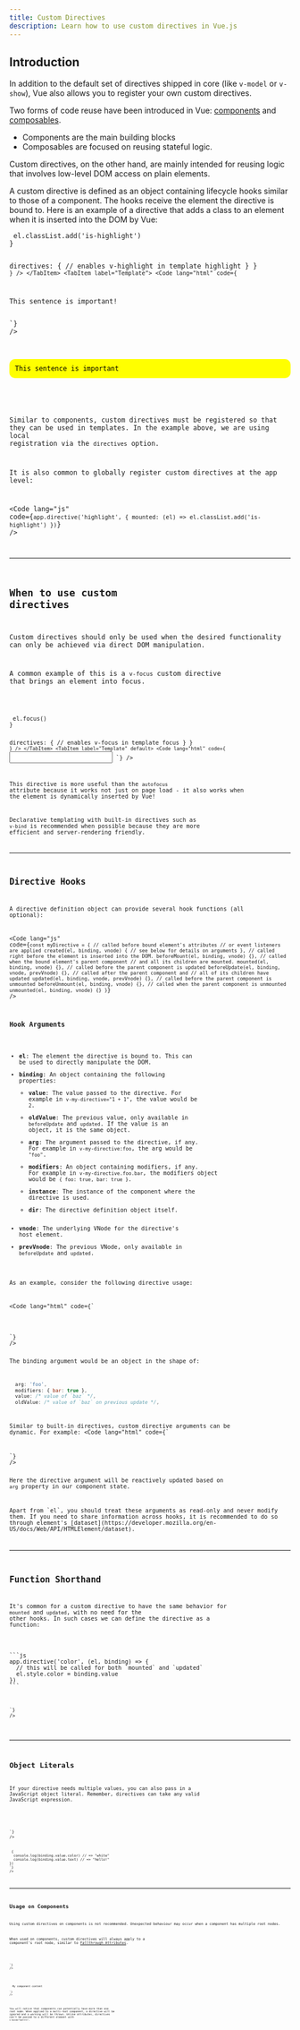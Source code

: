 ```yaml
---
title: Custom Directives
description: Learn how to use custom directives in Vue.js
---
```



## Introduction

In addition to the default set of directives shipped in core (like `v-model` or `v-show`), Vue also allows you to register your own custom directives.

Two forms of code reuse have been introduced in Vue: [components](https://vuejs.org/guide/essentials/component-basics.html) and [composables](/reusability/composables). 
- Components are the main building blocks
- Composables are focused on reusing stateful logic. 

Custom directives, on the other hand, are mainly intended for reusing logic that involves low-level DOM access on plain elements.

A custom directive is defined as an object containing lifecycle hooks similar to those of a component. The hooks receive the element the directive is bound to. Here is an example of a directive that adds a class to an element when it is inserted into the DOM by Vue:

<Tabs>
<TabItem label="Js">
<Code
lang="js"
code={`
const highlight = {
  mounted: (el) => el.classList.add('is-highlight')
}

  directives: {
    // enables v-highlight in template
    highlight
  }
}
`}
/>
</TabItem>
<TabItem label="Template">
<Code
lang="html"
code={`
<p v-highlight>This sentence is important!</p>
`}
/>
</TabItem>
<TabItem label="Preview" default>
  <div style="background-color: yellow; color: black; padding: 10px; border-radius: 10px;">This sentence is important</div>
</TabItem>
</Tabs>

Similar to components, custom directives must be registered so that they can be used in templates. In the example above, we are using local registration via the `directives` option.

It is also common to globally register custom directives at the app level:

<Code
lang="js"
code={`
app.directive('highlight', {
  mounted: (el) => el.classList.add('is-highlight')
})
`}
/>

---

## When to use custom directives​
Custom directives should only be used when the desired functionality can only be achieved via direct DOM manipulation.

A common example of this is a `v-focus` custom directive that brings an element into focus.

<Tabs>
<TabItem label="Vue">
<Code
lang="js"
code={`
const focus = {
  mounted: (el) => el.focus()
}

  directives: {
    // enables v-focus in template
    focus
  }
}
`}
/>
</TabItem>
<TabItem label="Template" default>
<Code
lang="html"
code={`
<input v-focus />
`}
/>
</TabItem>
</Tabs>

This directive is more useful than the `autofocus` attribute because it works not just on page load - it also works when the element is dynamically inserted by Vue!

Declarative templating with built-in directives such as `v-bind`  is recommended when possible because they are more efficient and server-rendering friendly.

---

## Directive Hooks​

A directive definition object can provide several hook functions (all optional):

<Code
lang="js"
code={`
const myDirective = {
  // called before bound element's attributes
  // or event listeners are applied
  created(el, binding, vnode) {
    // see below for details on arguments
  },
  // called right before the element is inserted into the DOM.
  beforeMount(el, binding, vnode) {},
  // called when the bound element's parent component
  // and all its children are mounted.
  mounted(el, binding, vnode) {},
  // called before the parent component is updated
  beforeUpdate(el, binding, vnode, prevVnode) {},
  // called after the parent component and
  // all of its children have updated
  updated(el, binding, vnode, prevVnode) {},
  // called before the parent component is unmounted
  beforeUnmount(el, binding, vnode) {},
  // called when the parent component is unmounted
  unmounted(el, binding, vnode) {}
}
`}
/>

### Hook Arguments

- **el**: The element the directive is bound to. This can be used to directly manipulate the DOM.
- **binding**: An object containing the following properties:
  - **value**: The value passed to the directive. For example in `v-my-directive="1 + 1"`, the value would be `2`.
  - **oldValue**: The previous value, only available in `beforeUpdate` and `updated`. If the value is an object, it is the same object.
  - **arg**: The argument passed to the directive, if any. For example in `v-my-directive:foo`, the arg would be `"foo"`.
  - **modifiers**: An object containing modifiers, if any. For example in `v-my-directive.foo.bar`, the modifiers object would be `{ foo: true, bar: true }`.
  - **instance**: The instance of the component where the directive is used.
  - **dir**: The directive definition object itself.
- **vnode**: The underlying VNode for the directive's host element.
- **prevVnode**: The previous VNode, only available in `beforeUpdate` and `updated`.

As an example, consider the following directive usage:

<Code
lang="html"
code={`
<div v-example:foo.bar="baz">
</div>
`}
/>

The binding argument would be an object in the shape of:

```js
  arg: 'foo',
  modifiers: { bar: true },
  value: /* value of `baz` */,
  oldValue: /* value of `baz` on previous update */,
```

Similar to built-in directives, custom directive arguments can be dynamic. For example:
<Code
lang="html"
code={`
<div v-example:[arg]="value"></div>
`}
/>

Here the directive argument will be reactively updated based on `arg` property in our component state.

<Aside type="note">
Apart from `el`, you should treat these arguments as read-only and never modify them. If you need to share information across hooks, it is recommended to do so through element's [dataset](https://developer.mozilla.org/en-US/docs/Web/API/HTMLElement/dataset).
</Aside>

---

## Function Shorthand​
It's common for a custom directive to have the same behavior for `mounted` and `updated`, with no need for the other hooks. In such cases we can define the directive as a function:

<Tabs>
<TabItem label="JS">
```js
app.directive('color', (el, binding) => {
  // this will be called for both `mounted` and `updated`
  el.style.color = binding.value
})
```
</TabItem>
<TabItem label="Template" default>
<Code
lang="html"
code={`
<div v-color="color"></div>
`}
/>
</TabItem>
</Tabs>

---

## Object Literals
If your directive needs multiple values, you can also pass in a JavaScript object literal. Remember, directives can take any valid JavaScript expression.

<Tabs>
<TabItem label="Template">
<Code
lang="html"
code={`
<div v-demo="{ color: 'white', text: 'hello!' }"></div>
`}
/>
</TabItem>
<TabItem label="JS" default>
<Code
lang="js"
code={`
app.directive('demo', (el, binding) => {
  console.log(binding.value.color) // => "white"
  console.log(binding.value.text) // => "hello!"
})
`}
/>
</TabItem>
</Tabs>

---

## Usage on Components
<Aside type="caution" title="Not Recommended">
Using custom directives on components is not recommended. Unexpected behaviour may occur when a component has multiple root nodes.
</Aside>

When used on components, custom directives will always apply to a component's root node, similar to [Fallthrough Attributes](/components/fallthrough).

<Tabs>
<TabItem label="Component">
<Code
lang="js"
code={`
<MyComponent v-demo="test" />
`}
/>
</TabItem>
<TabItem label="Template" default>
<Code
lang="html"
code={`
<!-- template of MyComponent -->

<div> <!-- v-demo directive will be applied here -->
  <span>My component content</span>
</div>
`}
/>
</TabItem>
</Tabs>

You will notice that components can potentially have more than one root node. When applied to a multi-root component, a directive will be ignored and a warning will be thrown. Unlike attributes, directives can't be passed to a different element with `v-bind="$attrs"`.

